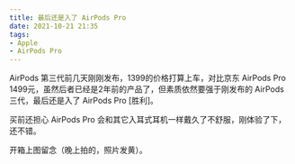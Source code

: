 ```yaml
---
title: 最后还是入了 AirPods Pro
date: 2021-10-21 21:35
tags:
- Apple
- AirPods Pro
---
```


AirPods 第三代前几天刚刚发布，1399的价格打算上车，对比京东 AirPods Pro 1499元，虽然后者已经是2年前的产品了，但素质依然要强于刚发布的 AirPods 三代，最后还是入了 AirPods Pro [胜利]。

买前还担心 AirPods Pro 会和其它入耳式耳机一样戴久了不舒服，刚体验了下，还不错。

开箱上图留念（晚上拍的，照片发黄）。

<ShadowBox img='https://images.shiguangping.com//imgs/20211021214701.png' width='50%' />

<ShadowBox img='https://images.shiguangping.com//imgs/20211021214839.png' width='50%' />

<ShadowBox img='https://images.shiguangping.com//imgs/20211021215003.png' width='50%' />

<ShadowBox img='https://images.shiguangping.com//imgs/20211021215451.png' width='50%' />

<ShadowBox img='https://images.shiguangping.com//imgs/20211021215550.png' width='50%' title='有点儿植物大战僵尸的意思' />

